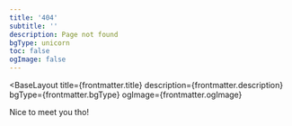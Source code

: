 ```yaml
---
title: '404'
subtitle: ''
description: Page not found
bgType: unicorn
toc: false
ogImage: false
---
```



<BaseLayout
  title={frontmatter.title}
  description={frontmatter.description}
  bgType={frontmatter.bgType}
  ogImage={frontmatter.ogImage}
>
  <StandardLayout title={frontmatter.title} subtitle={frontmatter.subtitle}>
    <p slot="article">Nice to meet you tho!</p>
  </StandardLayout>
</BaseLayout>
